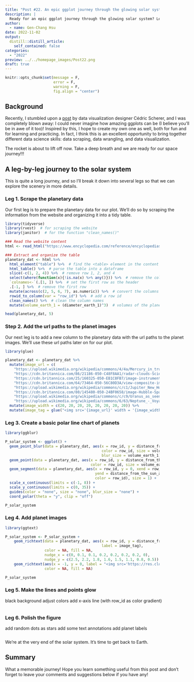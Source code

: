 ```yaml
---
title: "Post #22. An epic ggplot journey through the glowing solar system"
description: |
  Ready for an epic ggplot journey through the glowing solar system? Let's go!   
author:
  - name: Gen-Chang Hsu
date: 2022-11-02
output:
  distill::distill_article:
    self_contained: false
categories:
  - "2022"
preview: ../../homepage_images/Post22.png
draft: true
---
```


<!-- Webpage style -->

<style>
d-article a {
    color: #2780e3 !important;
      border-bottom: none !important;
}

d-article a:hover {
  color: #2780e3 !important;
    border-bottom: 2px solid !important;
}

d-byline {
  margin-left: -10% !important;
}

d-title {
  margin-left: -10%;
}

d-title h1{
  font-size: 45px;
  width: 130%;
}

d-article {
  margin-left: -10%;
}

p {
  width: 120%;
}

d-article h2 {
  width: 120%;
}

d-article h3 {
  width: 120%;
  font-size: 28px;
}

div.article-footer{
  width: 120%;
}

d-article div.sourceCode { 
  width: 120% !important;
}

d-article pre { 
  width: 120% !important;
}

div.l-body {
  width: 120% !important;
}

d-article table thead tr {
  height: 60px !important;
  width: 210px !important;
}

d-article table thead th {
  height: 60px !important;
  font-size: 22px !important;
  width: 210px !important;
}

d-article table tbody tr td {
  font-size: 21px !important;
  height: 60px !important;
  text-align: center !important;
  width: 210px !important;
}

div.l-body img {
    margin-right: 20% !important;
}

</style>


```r
knitr::opts_chunk$set(message = F, 
                      error = F, 
                      warning = F,
                      fig.align = "center")

```

<!-- Start of the article -->

## Background

Recently, I stumbled upon a [post](https://www.behance.net/gallery/100683383/Travelling-to-Outer-Space) by data visualization designer Cédric Scherer, and I was completely blown away: I could never imagine how amazing ggplots can be (I believe you'll be in awe of it too)! Inspired by this, I hope to create my own one as well, both for fun and for learning and practicing. In fact, I think this is an excellent opportunity to bring together different data science skills: data scraping, data wrangling, and data visualization.

The rocket is about to lift off now. Take a deep breath and we are ready for our space journey!!!

## A leg-by-leg journey to the solar system

This is quite a long journey, and so I'll break it down into several legs so that we can explore the scenery in more details.

### Leg 1. Scrape the planetary data

Our first leg is to prepare the planetary data for our plot. We'll do so by scraping the information from the website and organizing it into a tidy table.

```r
library(tidyverse)
library(rvest)  # for scraping the website
library(janitor)  # for the function "clean_names()"

### Read the website content 
html <- read_html("https://www.encyclopedia.com/reference/encyclopedias-almanacs-transcripts-and-maps/major-planets-solar-system-table")

### Extract and organize the table
planetary_dat <- html %>% 
  html_element("table") %>%  # find the <table> element in the content
  html_table() %>%  # parse the table into a dataframe
  slice(-c(1, 2, 4)) %>%  # remove row 1, 2, and 4
  select(where(function(x){!is.na(x) %>% any()})) %>%  # remove the columns with NAs
  `colnames<-`(.[1, ]) %>%  # set the first row as the header
  .[-1, ] %>%  # remove the first row
  mutate(across(c(2, 5, 6, 7), as.numeric)) %>%  # convert the columns to numeric
  rowid_to_column(var = "row_id") %>%  # add a row id
  clean_names() %>%  # clean the column names
  mutate(volume_earth_1 = (diameter_earth_1)^3)  # volumes of the planets relative to Earth

head(planetary_dat, 5)

```

### Step 2. Add the url paths to the planet images

Our next leg is to add a new column to the planetary data with the url paths to the planet images. We'll use these url paths later on for our plot. 

```r
library(glue)

planetary_dat <- planetary_dat %>%
  mutate(image_url = c(
    "https://upload.wikimedia.org/wikipedia/commons/4/4a/Mercury_in_true_color.jpg",
    "https://cdn.britannica.com/86/21186-050-C48F8AA1/radar-clouds-Scientists-surface-Venus-computer-image.jpg",
    "https://cdn.britannica.com/25/160325-050-EB1C8FB7/image-instruments-Earth-satellite-NASA-Suomi-National-2012.jpg",
    "https://cdn.britannica.com/64/73464-050-56C80D3A/view-composite-images-Mars-spacecraft-Global-Surveyor-April-1999.jpg",
    "https://upload.wikimedia.org/wikipedia/commons/c/c1/Jupiter_New_Horizons.jpg",
    "https://cdn.britannica.com/80/145480-050-24BF0658/image-Hubble-Space-Telescope-Saturn-moons-shadow.jpg",
    "https://upload.wikimedia.org/wikipedia/commons/c/c9/Uranus_as_seen_by_NASA%27s_Voyager_2_%28remastered%29_-_JPEG_converted.jpg",
    "https://upload.wikimedia.org/wikipedia/commons/6/63/Neptune_-_Voyager_2_%2829347980845%29_flatten_crop.jpg")) %>%
  mutate(image_width = c(20, 20, 20, 20, 20, 20, 20, 20)) %>% 
  mutate(image_tag = glue("<img src='{image_url}' width = '{image_width}'/>"))

```

### Leg 3. Create a basic polar line chart of planets

```r
library(ggblur)

P_solar_system <- ggplot() + 
  geom_point_blur(data = planetary_dat, aes(x = row_id, y = distance_from_the_sun_au,
                                            color = row_id, size = volume_earth_1,
                                            blur_size = volume_earth_1)) +
  geom_point(data = planetary_dat, aes(x = row_id, y = distance_from_the_sun_au,
                                       color = row_id, size = volume_earth_1)) + 
  geom_segment(data = planetary_dat, aes(x = row_id, y = 0, xend = row_id, 
                                         yend = distance_from_the_sun_au,
                                         color = row_id), size = 1) + 
  scale_x_continuous(limits = c(-1, 8)) + 
  scale_y_continuous(limits = c(0, 35)) +
  guides(color = "none", size = "none", blur_size = "none") + 
  coord_polar(theta = "y", clip = "off")

P_solar_system

```

### Leg 4. Add planet images

```r
library(ggtext)

P_solar_system <- P_solar_system + 
    geom_richtext(data = planetary_dat, aes(x = row_id, y = distance_from_the_sun_au, 
                                            label = image_tag), 
                  color = NA, fill = NA, 
                  nudge_x = c(0, 0.1, 0.1, 0.2, 0.2, 0.2, 0.2, 0), 
                  nudge_y = c(2.5, 2.2, 1.8, 1.6, 1.5, 1.1, 0.8, 0.5)) + 
    geom_richtext(aes(x = -1, y = 0, label = "<img src='https://res.cloudinary.com/dtpgi0zck/image/upload/s--fMAvJ-9u--/c_fit,h_580,w_860/v1/EducationHub/photos/sun-blasts-a-m66-flare.jpg' width='40'/>"), 
                  color = NA, fill = NA)

P_solar_system

```

### Leg 5. Make the lines and points glow

black background
adjust colors
add x-axis line (with row_id as color gradient)

```r



```

### Leg 6. Polish the figure 

add random dots as stars
add some text annotations
add planet labels

```r



```

We're at the very end of the solar system. It's time to get back to Earth. 

## Summary

What a memorable journey! Hope you learn something useful from this post and don't forget to leave your comments and suggestions below if you have any!
